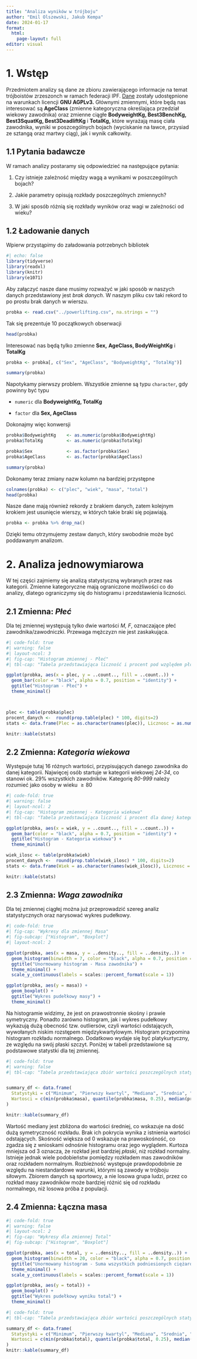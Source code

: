 ```yaml
---
title: "Analiza wyników w trójboju"
author: "Emil Olszewski, Jakub Kempa"
date: 2024-01-17
format: 
  html:
    page-layout: full
editor: visual
---
```


# 1. Wstęp

Przedmiotem analizy są dane ze zbioru zawierającego informacje na temat trójboistów zrzeszonch w ramach federacji IPF. [Dane](https://gitlab.com/openpowerlifting/opl-data) zostały udostępnione na warunkach licencji **GNU AGPLv3.** Głównymi zmiennymi, które będą nas interesować są **AgeClass** (zmienne kategoryczna określająca przedział wiekowy zawodnika) oraz zmienne ciągłe **BodyweightKg, Best3BenchKg, Best3SquatKg, Best3DeadliftKg** i **TotalKg,** które wyrażają masę ciała zawodnika, wyniki w poszcególnych bojach (wyciskanie na ławce, przysiad ze sztangą oraz martwy ciąg), jak i wynik całkowity.

## 1.1 Pytania badawcze

W ramach analizy postaramy się odpowiedzieć na następujące pytania:

1.  Czy istnieje zależność między wagą a wynikami w poszczególnych bojach?

2.  Jakie parametry opisują rozkłady poszczególnych zmiennych?

3.  W jaki sposób różnią się rozkłady wyników oraz wagi w zależności od wieku?

## 1.2 Ładowanie danych

Wpierw przystąpimy do załadowania potrzebnych bibliotek

```r
#| echo: false
library(tidyverse)
library(readxl)
library(knitr)
library(e1071)
```

Aby załączyć nasze dane musimy rozważyć w jaki sposób w naszych danych przedstawiony jest *brak danych*. W naszym pliku csv taki rekord to po prostu brak danych w wierszu.

```r
probka <- read.csv("../powerlifting.csv", na.strings = "")
```

Tak się prezentuje 10 początkowych obserwacji

```r
head(probka)
```

Interesować nas będą tylko zmienne **Sex,** **AgeClass, BodyWeightKg** i **TotalKg**

```r

probka <- probka[, c("Sex", "AgeClass", "BodyweightKg", "TotalKg")]

summary(probka)
```

Napotykamy pierwszy problem. Wszystkie zmienne są typu `character`, gdy powinny być typu

-   `numeric` dla **BodyweightKg, TotalKg**

-   `factor` dla **Sex, AgeClass**

Dokonajmy więc konwersji

```r
probka$BodyweightKg    <- as.numeric(probka$BodyweightKg)
probka$TotalKg         <- as.numeric(probka$TotalKg)

probka$Sex             <- as.factor(probka$Sex)
probka$AgeClass        <- as.factor(probka$AgeClass)
```

```r
summary(probka)
```

Dokonamy teraz zmiany nazw kolumn na bardziej przystępne

```r
colnames(probka) <- c("plec", "wiek", "masa", "total")
head(probka)
```

Nasze dane mają również rekordy z brakiem danych, zatem kolejnym krokiem jest usunięcie wierszy, w których takie braki się pojawiają.

```r
probka <- probka %>% drop_na()
```

Dzięki temu otrzymujemy zestaw danych, który swobodnie może być poddawanym analizom.

# 2. Analiza jednowymiarowa

W tej części zajmiemy się analizą statystyczną wybranych przez nas kategorii. Zmienne kategoryczne mają ograniczone możliwości co do analizy, dlatego ograniczymy się do histogramu i przedstawienia liczności.

## 2.1 Zmienna: *Płeć*

Dla tej zmiennej występują tylko dwie wartości *M, F*, oznaczające płeć zawodnika/zawodniczki. Przewaga mężczyzn nie jest zaskakująca.

```r
#| code-fold: true
#| warning: false
#| layout-ncol: 3
#| fig-cap: "Histogram zmiennej - Płeć"
#| tbl-cap: "Tabela przedstawiająca liczność i procent pod względem płci"

ggplot(probka, aes(x = plec, y = ..count.., fill = ..count..)) +
  geom_bar(color = "black", alpha = 0.7, position = "identity") +
  ggtitle("Histogram - Płeć") + 
  theme_minimal()



plec <- table(probka$plec)
procent_danych <-  round(prop.table(plec) * 100, digits=2)
stats <- data.frame(Plec = as.character(names(plec)), Licznosc = as.numeric(plec), Procent = as.numeric(procent_danych))

knitr::kable(stats)
```

## 2.2 Zmienna: *Kategoria wiekowa*

Występuje tutaj 16 różnych wartości, przypisujących danego zawodnika do danej kategorii. Najwięcej osób startuje w kategorii wiekowej *24-34*, co stanowi ok. 29% wszystkich zawodników. Kategorię *80-999* należy rozumieć jako osoby w wieku $\ge 80$

```r
#| code-fold: true
#| warning: false
#| layout-ncol: 2
#| fig-cap: "Histogram zmiennej - Kategoria wiekowa"
#| tbl-cap: "Tabela przedstawiająca liczność i procent dla danej kategorii wiekowej"

ggplot(probka, aes(x = wiek, y = ..count.., fill = ..count..)) +
  geom_bar(color = "black", alpha = 0.7, position = "identity") +
  ggtitle("Histogram - Kategoria wiekowa") + 
  theme_minimal()

wiek_ilosc <- table(probka$wiek)
procent_danych <-  round(prop.table(wiek_ilosc) * 100, digits=2)
stats <- data.frame(Wiek = as.character(names(wiek_ilosc)), Licznosc = as.numeric(wiek_ilosc), Procent = as.numeric(procent_danych))

knitr::kable(stats)

```

## 2.3 Zmienna: *Waga zawodnika*

Dla tej zmiennej ciągłej można już przeprowadzić szereg analiz statystycznych oraz narysować wykres pudełkowy.

```r
#| code-fold: true
#| fig-cap: "Wykresy dla zmiennej Masa"
#| fig-subcap: ["Histogram", "Boxplot"]
#| layout-ncol: 2

ggplot(probka, aes(x = masa, y = ..density.., fill = ..density..)) +
  geom_histogram(binwidth = 7, color = "black", alpha = 0.7, position = "identity") +
  ggtitle("Unormowany histogram - Masa zawodnika") +
  theme_minimal() +
  scale_y_continuous(labels = scales::percent_format(scale = 1))

ggplot(probka, aes(y = masa)) +
  geom_boxplot() +
  ggtitle("Wykres pudełkowy masy") +
  theme_minimal()

```

Na histogramie widzimy, że jest on prawostronnie skośny i prawie symetryczny. Ponadto zarówno histogram, jak i wykres pudełkowy wykazują dużą obecność tzw. outliersów, czyli wartości odstających, wywołanych niskim rozstępem międzykwartylowym. Histogram przypomina histogram rozkładu normalnego. Dodatkowo wydaje się być platykurtyczny, ze względu na swój płaski szczyt. Poniżej w tabeli przedstawione są podstawowe statystki dla tej zmiennej.

```r
#| code-fold: true
#| warning: false
#| tbl-cap: "Tabela przedstawiająca zbiór wartości poszczególnych statystyk"


summary_df <- data.frame(
  Statystyki = c("Minimum", "Pierwszy kwartyl", "Mediana", "Srednia", "Trzeci kwartyl", "Rozstep miedzykwartylowy", "Maximum", "Wariancja", "Skosnosc", "Kurtoza"),
  Wartosci = c(min(probka$masa), quantile(probka$masa, 0.25), median(probka$masa), mean(probka$masa), quantile(probka$masa, 0.75), IQR(probka$masa), max(probka$masa), var(probka$masa), skewness(probka$masa), kurtosis(probka$masa))
)

knitr::kable(summary_df)
```

Wartość mediany jest zbliżona do wartości średniej, co wskazuje na dość dużą symetryczność rozkładu. Brak ich pokrycia wynika z istnienia wartości odstających. Skośność większa od 0 wskazuje na prawoskośność, co zgadza się z wnioskami odnośnie histogramu oraz jego wyglądem. Kurtoza mniejsza od 3 oznacza, że rozkład jest bardziej *płaski*, niż rozkład normalny. Istnieje jednak wiele podobieństw pomiędzy rozkładem mas zawodników oraz rozkładem normalnym. Rozbieżność występuje prawdopodobnie ze względu na niestandardowe warunki, którymi są zawody w trójboju siłowym. Zbiorem danych są sportowcy, a nie losowa grupa ludzi, przez co rozkład masy zawodników może bardziej różnić się od rozkładu normalnego, niż losowa próba z populacji.

## 2.4 Zmienna: Łączna masa

```r
#| code-fold: true
#| warning: false
#| layout-ncol: 2
#| fig-cap: "Wykresy dla zmiennej Total"
#| fig-subcap: ["Histogram", "Boxplot"]

ggplot(probka, aes(x = total, y = ..density.., fill = ..density..)) +
  geom_histogram(binwidth = 20, color = "black", alpha = 0.7, position = "identity") +
  ggtitle("Unormowany histogram - Suma wszystkich podniesionych ciężarów") +
  theme_minimal() +
  scale_y_continuous(labels = scales::percent_format(scale = 1))

ggplot(probka, aes(y = total)) +
  geom_boxplot() +
  ggtitle("Wykres pudełkowy wyniku total") +
  theme_minimal()

```

```r
#| code-fold: true
#| tbl-cap: "Tabela przedstawiająca zbiór wartości poszczególnych statystyk"

summary_df <- data.frame(
  Statystyki = c("Minimum", "Pierwszy kwartyl", "Mediana", "Srednia", "Trzeci kwartyl", "Rozstep miedzykwartylowy", "Maximum", "Wariancja", "Skosnosc", "Kurtoza"),
  Wartosci = c(min(probka$total), quantile(probka$total, 0.25), median(probka$total), mean(probka$total), quantile(probka$total, 0.75), IQR(probka$total), max(probka$total), var(probka$total), skewness(probka$total), kurtosis(probka$total))
)
knitr::kable(summary_df)
```

```{}
```
